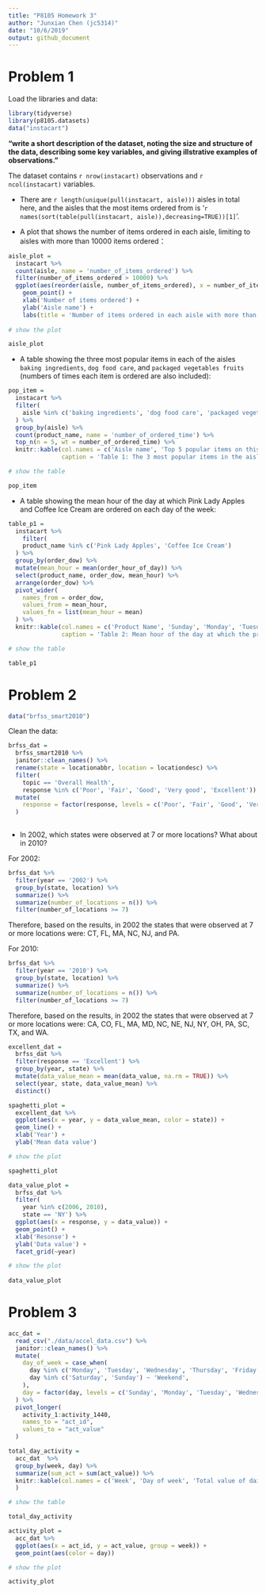 ```yaml
---
title: "P8105 Homework 3"
author: "Junxian Chen (jc5314)"
date: "10/6/2019"
output: github_document
---
```


# Problem 1

Load the libraries and data:

```r
library(tidyverse)
library(p8105.datasets)
data("instacart")
```

**"write a short description of the dataset, noting the size and structure of the data, describing some key variables, and giving illstrative examples of observations."**

The dataset contains `r nrow(instacart)` observations and `r ncol(instacart)` variables.

* There are `r length(unique(pull(instacart, aisle)))` aisles in total here, and the aisles that the most items ordered from is '`r names(sort(table(pull(instacart, aisle)),decreasing=TRUE))[1]`'.

* A plot that shows the number of items ordered in each aisle, limiting to aisles with more than 10000 items ordered：

```r
aisle_plot = 
  instacart %>% 
  count(aisle, name = 'number_of_items_ordered') %>%
  filter(number_of_items_ordered > 10000) %>%
  ggplot(aes(reorder(aisle, number_of_items_ordered), x = number_of_items_ordered)) + 
    geom_point() +
    xlab('Number of items ordered') +
    ylab('Aisle name') +
    labs(title = 'Number of items ordered in each aisle with more than 10000 items ordered')
  
# show the plot

aisle_plot
```

* A table showing the three most popular items in each of the aisles `baking ingredients`, `dog food care`, and `packaged vegetables fruits` (numbers of times each item is ordered are also included):

```r
pop_item = 
  instacart %>% 
  filter(
    aisle %in% c('baking ingredients', 'dog food care', 'packaged vegetables fruits')
  ) %>% 
  group_by(aisle) %>% 
  count(product_name, name = 'number_of_ordered_time') %>% 
  top_n(n = 5, wt = number_of_ordered_time) %>% 
  knitr::kable(col.names = c('Aisle name', 'Top 5 popular items on this aisle', 'Number of ordered time'),
               caption = 'Table 1: The 3 most popular items in the aisles and their numbers of time being ordered.')

# show the table

pop_item
```

* A table showing the mean hour of the day at which Pink Lady Apples and Coffee Ice Cream are ordered on each day of the week:

```r
table_p1 = 
  instacart %>% 
    filter(
    product_name %in% c('Pink Lady Apples', 'Coffee Ice Cream')
  ) %>% 
  group_by(order_dow) %>% 
  mutate(mean_hour = mean(order_hour_of_day)) %>% 
  select(product_name, order_dow, mean_hour) %>% 
  arrange(order_dow) %>% 
  pivot_wider(
    names_from = order_dow,
    values_from = mean_hour,
    values_fn = list(mean_hour = mean)
  ) %>% 
  knitr::kable(col.names = c('Product Name', 'Sunday', 'Monday', 'Tuesday', 'Wednesday', 'Thursday', 'Friday', 'Saturday'),
               caption = 'Table 2: Mean hour of the day at which the product was ordered on each day of the week.') 

# show the table

table_p1
```

# Problem 2

```r
data("brfss_smart2010")
```

Clean the data:

```r
brfss_dat = 
  brfss_smart2010 %>% 
  janitor::clean_names() %>% 
  rename(state = locationabbr, location = locationdesc) %>% 
  filter(
    topic == 'Overall Health',
    response %in% c('Poor', 'Fair', 'Good', 'Very good', 'Excellent')) %>% 
  mutate(
    response = factor(response, levels = c('Poor', 'Fair', 'Good', 'Very good', 'Excellent'))
  )
  
```

* In 2002, which states were observed at 7 or more locations? What about in 2010?

For 2002:

```r
brfss_dat %>% 
  filter(year == '2002') %>% 
  group_by(state, location) %>% 
  summarize() %>% 
  summarize(number_of_locations = n()) %>% 
  filter(number_of_locations >= 7)
```

Therefore, based on the results, in 2002 the states that were observed at 7 or more locations were: CT, FL, MA, NC, NJ, and PA.

For 2010:

```r
brfss_dat %>% 
  filter(year == '2010') %>% 
  group_by(state, location) %>% 
  summarize() %>% 
  summarize(number_of_locations = n()) %>% 
  filter(number_of_locations >= 7)
```

Therefore, based on the results, in 2002 the states that were observed at 7 or more locations were: CA, CO, FL, MA, MD, NC, NE, NJ, NY, OH, PA, SC, TX, and WA.

```r
excellent_dat =   
  brfss_dat %>% 
  filter(response == 'Excellent') %>% 
  group_by(year, state) %>% 
  mutate(data_value_mean = mean(data_value, na.rm = TRUE)) %>% 
  select(year, state, data_value_mean) %>% 
  distinct()
```

```r
spaghetti_plot = 
  excellent_dat %>% 
  ggplot(aes(x = year, y = data_value_mean, color = state)) +
  geom_line() +
  xlab('Year') + 
  ylab('Mean data value')

# show the plot

spaghetti_plot
```

```r
data_value_plot = 
  brfss_dat %>% 
  filter(
    year %in% c(2006, 2010),
    state == 'NY') %>% 
  ggplot(aes(x = response, y = data_value)) +
  geom_point() +
  xlab('Resonse') +
  ylab('Data value') +
  facet_grid(~year)

# show the plot
  
data_value_plot
```

# Problem 3

```r
acc_dat = 
  read_csv("./data/accel_data.csv") %>% 
  janitor::clean_names() %>% 
  mutate(
    day_of_week = case_when(
      day %in% c('Monday', 'Tuesday', 'Wednesday', 'Thursday', 'Friday') ~ 'Weekday',
      day %in% c('Saturday', 'Sunday') ~ 'Weekend',
    ),
    day = factor(day, levels = c('Sunday', 'Monday', 'Tuesday', 'Wednesday', 'Thursday', 'Friday', 'Saturday'))
  ) %>% 
  pivot_longer(
    activity_1:activity_1440, 
    names_to = "act_id", 
    values_to = "act_value"
  )
```

```r
total_day_activity =
  acc_dat  %>% 
  group_by(week, day) %>% 
  summarize(sum_act = sum(act_value)) %>% 
  knitr::kable(col.names = c('Week', 'Day of week', 'Total value of daily activity')
  )

# show the table

total_day_activity
```

```r
activity_plot = 
  acc_dat %>%
  ggplot(aes(x = act_id, y = act_value, group = week)) + 
  geom_point(aes(color = day))

# show the plot

activity_plot
```

